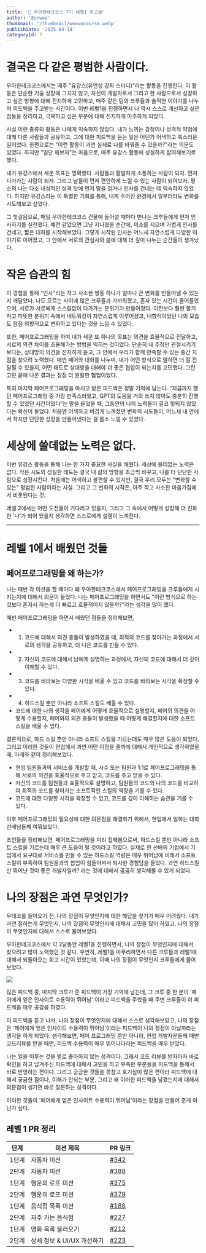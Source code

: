 ```yaml
---
title: '📖 우아한테크코스 7기 레벨1 회고글'
author: 'Eunwoo'
thumbnail: '/thumbnail/woowacourse.webp'
publishDate: '2025-04-14'
categoryId: 7
---
```


# 결국은 다 같은 평범한 사람이다.

우아한테크코스에서는 매주 "유강스(유연성 강화 스터디)"라는 활동을 진행한다.
이 활동은 단순한 기술 성장에 그치지 않고, 자신이 개발자로서 그리고 한 사람으로서 성장하고 싶은 방향에 대해 진지하게 고민하고, 매주 같은 팀의 크루들과 솔직한 이야기를 나누며 피드백을 주고받는 시간이다.
이번 레벨1을 진행하면서 나 역시 스스로 개선하고 싶은 점들을 정리하고, 극복하고 싶은 부분에 대해 진지하게 마주하게 되었다.

사실 이런 종류의 활동은 나에게 익숙하지 않았다.
내가 느끼는 감정이나 성격적 약점에 대해 다른 사람들과 공유하고, 그에 대한 피드백을 듣는 일은 어딘가 어색하고 쑥스러운 일이었다.
한편으로는 "이런 활동이 과연 실제로 나를 바꿔줄 수 있을까?"라는 의문도 있었다. 하지만 "일단 해보자"는 마음으로, 매주 유강스 활동에 성실하게 참여해보기로 했다.

내가 유강스에서 세운 목표는 명확했다.
사람들과 활발하게 소통하는 사람이 되자. 먼저 다가가는 사람이 되자. 그리고 남들이 먼저 편안하게 느낄 수 있는 사람이 되어보자.
평소의 나는 다소 내성적인 성격 탓에 먼저 말을 걸거나 인사를 건네는 데 익숙하지 않았다. 하지만 유강스라는 이 특별한 기회를 통해, 내게 주어진 환경에서 일부러라도 변화를 시도해보고 싶었다.

그 첫걸음으로, 매일 우아한테크코스 건물에 들어설 때마다 만나는 크루들에게 먼저 인사하기를 실천했다.
예전 같았으면 그냥 지나쳤을 순간에, 미소를 지으며 가볍게 인사를 건네고, 짧은 대화를 시작해보았다.
그렇게 시작된 인사는 어느새 자연스럽게 다양한 이야기로 이어졌고, 그 안에서 서로의 관심사와 삶에 대해 더 깊이 나누는 순간들이 생겨났다.

# 작은 습관의 힘

이 경험을 통해 "인사"라는 작고 사소한 행동 하나가 얼마나 큰 변화를 만들어낼 수 있는지 깨달았다.
나도 모르는 사이에 많은 크루들과 가까워졌고, 혼자 있는 시간이 줄어들었으며, 서로가 서로에게 스스럼없이 다가가는 분위기가 만들어졌다.
이전보다 훨씬 활기차고 따뜻한 분위기 속에서 네트워킹이 자연스럽게 이루어졌고, 내향적이었던 나의 모습도 점점 외향적으로 변화하고 있다는 것을 느낄 수 있었다.

또한, 페어프로그래밍을 하며 내가 세운 또 하나의 목표는 의견을 효율적으로 전달하고, 서로의 의견 차이를 조율해가는 방법을 익히는 것이었다.
단순히 내 주장만 관철시키기보다는, 상대방의 의견을 진지하게 듣고, 그 안에서 우리가 함께 만족할 수 있는 중간 지점을 찾으려 노력했다.
매번 페어와 대화를 나누며, 내가 어떤 방식으로 말하면 더 잘 전달될 수 있을지, 어떤 태도로 상대방을 대해야 더 좋은 협업이 되는지를 고민했다. 그런 고민 끝에 나온 결과는 점점 더 원활한 협업이었다.

특히 마지막 페어프로그래밍을 마치고 받은 피드백은 정말 기억에 남는다.
“지금까지 했던 페어프로그래밍 중 가장 만족스러웠고, GPT의 도움을 거의 쓰지 않아도 충분히 진행할 수 있었던 시간이었다”는 말을 들었을 때, 그동안의 나의 노력들이 결코 헛되지 않았다는 확신이 들었다.
처음엔 어색하고 버겁게 느껴졌던 변화의 시도들이, 어느새 내 안에서 작지만 단단한 성장을 만들어냈다는 걸 몸소 느낄 수 있었다.

# 세상에 쓸데없는 노력은 없다.

이번 유강스 활동을 통해 나는 한 가지 중요한 사실을 배웠다.
세상에 쓸데없는 노력은 없다.
작은 시도와 성실한 태도는 결국 내 삶의 방향을 조금씩 바꾸고, 나를 더 단단한 사람으로 성장시킨다.
처음에는 어색하고 불편할 수 있지만, 결국 우리 모두는 "변화할 수 있는" 평범한 사람이라는 사실. 그리고 그 변화의 시작은, 아주 작고 사소한 마음가짐에서 비롯된다는 것.

레벨 2에서는 어떤 도전들이 기다리고 있을지, 그리고 그 속에서 어떻게 성장해 더 진화한 '나'가 되어 있을지 생각하면 스스로에게 설렘이 느껴진다.

---

# 레벨 1에서 배웠던 것들

## 페어프로그래밍을 왜 하는가?

나는 매번 각 미션을 할 때마다 왜 우아한테크코스에서 페어프로그래밍을 크루들에게 시키는지에 대해서 의문이 들었다.
나는 페어프로그래밍을 하면서도 "이런 방식으로 하는 것보다 혼자서 하는게 더 빠르고 효율적이지 않을까?"라는 생각을 많이 했다.

매번 페어프로그래밍을 하면서 배웠던 점들을 정리해보면,

- 1. 코드에 대해서 의견 충돌이 발생하였을 때, 최적의 코드를 찾아가는 과정에서 서로의 생각을 공유하고, 더 나은 코드를 만들 수 있다.
- 2. 자신의 코드에 대해서 남에게 설명하는 과정에서, 자신의 코드에 대해서 더 깊이 이해할 수 있다.
- 3. 코드를 바라보는 다양한 시각을 배울 수 있고 코드를 바라보는 시각을 확장할 수 있다.
- 4. 하드스킬 뿐만 아니라 소프트 스킬도 배울 수 있다.
- 코드에 대한 나의 생각을 페어에게 어떻게 효율적으로 설명할지, 페어의 의견을 어떻게 수용할지, 페어와의 의견 충돌이 발생했을 때 어떻게 해결할지에 대한 소프트 스킬을 배울 수 있다.

결론적으로, 하드 스킬 뿐만 아니라 소프트 스킬을 기르는데도 매우 많은 도움이 되었다.
그리고 이러한 것들이 현업에서 과연 어떤 이점을 줄까에 대해서 개인적으로 생각하였을 때, 아래와 같이 정리해보았다.

- 현업 팀원들과의 서비스를 개발할 때, 사수 또는 팀원과 1:1로 페어프로그래밍을 통해 서로의 의견을 효율적으로 주고 받고, 코드를 주고 받을 수 있다.
- 자신의 코드를 팀원들과 효율적으로 설명하고, 팀원들의 코드와 나의 코드를 비교하여 최적의 코드를 찾아가는 소프트적인 스킬의 역량을 기를 수 있다.
- 코드에 대한 다양한 시각을 확장할 수 있고, 코드를 깊이 이해하는 습관을 기를 수 있다.

이후 페어프로그래밍의 필요성에 대한 의문점을 해결하기 위해서, 현업에서 일하는 대학 선배님들께 여쭤보았다.

조언들을 정리해보면, 페어프로그래밍을 미리 접해봄으로써, 하드스킬 뿐만 아니라 소프트 스킬을 기르는데 매우 큰 도움이 될 것이라고 하였다.
실제로 한 선배의 기업에서 기업에서 요구대로 서비스를 만들 수 있는 하드스킬 역량은 매우 뛰어남에 비해서 소프트 스킬이 부족하여 팀원들과의 협업이 힘들어져서 퇴사한 경험담을 들었다.
과연 하드스킬만 뛰어난 것이 좋은 개발자일까? 라는 것에 대해서 곰곰히 생각해볼 수 있게 되었다.

# 나의 장점은 과연 무엇인가?

우테코를 들어오기 전, 나의 장점이 무엇인지에 대한 해답을 찾기가 매우 어려웠다.
내가 과연 잘하는게 무엇인지, 나의 강점이 무엇인지에 대해서 고민을 많이 하였고, 나의 장점이 무엇인지에 대해서 스스로 물어보았다.

우아한테크코스에서 약 2달동안 레벨1을 진행하면서, 나의 장점이 무엇인지에 대해서 찾으려고 많이 노력했던 것 같다.
우연히, 레벨1을 마무리하면서 다른 크루들과 레벨1에 대해서 되돌아오는 회고 시간이 있었는데, 이때 나의 장점이 무엇인지 크루들에게 물어보았다.

![](https://velog.velcdn.com/images/eunwoo1341/post/7a02c261-5254-4b36-8f65-b7bf388d08a3/image.png)

많은 피드백 중, 마지막 크루가 준 피드백이 가장 기억에 남는데, 그 크루 중 한 분이 '페어에게 얻은 인사이트 수용력이 뛰어남' 이라고 피드백을 주었을 때 주변 크루들이 이 피드백을 매우 공감을 하였다.

이 피드백을 듣고 나서, 나의 장점이 무엇인지에 대해서 스스로 생각해보았고, 나의 장점은 '페어에게 얻은 인사이트 수용력이 뛰어남'이라는 피드백이 나의 장점이 아닐까라는 생각을 하게 되었다.
생각해보면, 페어 프로그래밍 뿐만 아니라, 현업 개발자분들께 매번 코드리뷰를 받을 때면, 피드백 수용력이 매우 뛰어나다라는 피드백을 매우 받았다.

나는 일을 미루는 것을 별로 좋아하지 않는 성격이다. 그래서 코드 리뷰를 받자마자 바로 확인을 하고 남겨주신 피드백에 대해서 고민을 하고 부족한 부분들을 피드백을 통해서 바로 반영하는 편이다.
그리고 궁금한 것들을 못참고 호기심이 많은 편이라 피드백에 대해서 궁금한 점이나, 이해가 안되는 부분, 그리고 왜 이러한 피드백을 남겼는지에 대해서 의문점이 생기면 바로 질문하는 성격이다.

이러한 것들이 '페어에게 얻은 인사이트 수용력이 뛰어남'이라는 장점을 만들어 준게 아닌가 싶다.

## 레벨 1 PR 정리

| 단계  | 미션 제목                  | PR 링크                                                                 |
| ----- | -------------------------- | ----------------------------------------------------------------------- |
| 1단계 | 자동차 미션                | [#342](https://github.com/woowacourse/javascript-racingcar/pull/342)    |
| 2단계 | 자동차 미션                | [#388](https://github.com/woowacourse/javascript-racingcar/pull/388)    |
| 1단계 | 행운의 로또 미션           | [#375](https://github.com/woowacourse/javascript-lotto/pull/375)        |
| 2단계 | 행운의 로또 미션           | [#379](https://github.com/woowacourse/javascript-lotto/pull/379)        |
| 1단계 | 음식점 목록 미션           | [#188](https://github.com/woowacourse/javascript-lunch/pull/188)        |
| 2단계 | 자주 가는 음식점           | [#227](https://github.com/woowacourse/javascript-lunch/pull/227)        |
| 1단계 | 영화 목록 불러오기         | [#212](https://github.com/woowacourse/javascript-movie-review/pull/212) |
| 2단계 | 상세 정보 & UI/UX 개선하기 | [#223](https://github.com/woowacourse/javascript-movie-review/pull/223) |
